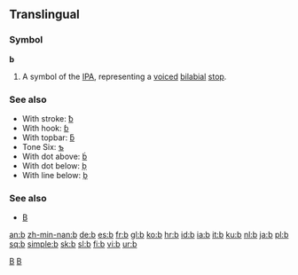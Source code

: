 {{see|B}}
==Translingual==

{{rfap}}

===Symbol===
'''b'''

# A symbol of the [[IPA]], representing a [[voiced]] [[bilabial]] [[stop]].

===See also===
*With stroke: [[ƀ]]
*With hook: [[ɓ]]
*With topbar: [[ƃ]]
*Tone Six: [[ƅ]]
*With dot above: [[ḃ]]
*With dot below: [[ḅ]]
*With line below: [[ḇ]]

===See also===
*[[B]]

[[Category:Latin letters|B]]
[[Category:IPA symbols|B]]

[[an:b]]
[[zh-min-nan:b]]
[[de:b]]
[[es:b]]
[[fr:b]]
[[gl:b]]
[[ko:b]]
[[hr:b]]
[[id:b]]
[[ia:b]]
[[it:b]]
[[ku:b]]
[[nl:b]]
[[ja:b]]
[[pl:b]]
[[sq:b]]
[[simple:b]]
[[sk:b]]
[[sl:b]]
[[fi:b]]
[[vi:b]]
[[ur:b]]